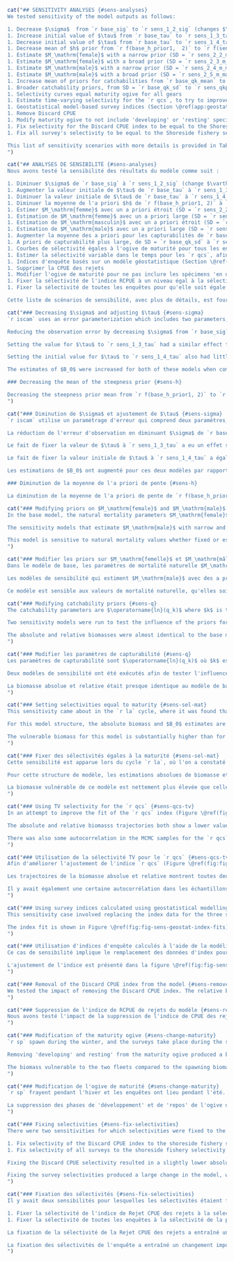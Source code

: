 ```r
cat("## SENSITIVITY ANALYSES {#sens-analyses}
We tested sensitivity of the model outputs as follows:

1. Decrease $\sigma$  from `r base_sig` to `r sens_1_2_sig` (changes $\vartheta^2$ and $\rho$) and estimate $\vartheta^2$
1. Increase initial value of $\tau$ from `r base_tau` to `r sens_1_3_tau` (changes $\vartheta^2$ and $\rho$) and estimate $\vartheta^2$
1. Decrease initial value of $\tau$ from `r base_tau` to `r sens_1_4_tau` (changes $\vartheta^2$ and $\rho$) and estimate $\vartheta^2$
1. Decrease mean of $h$ prior from `r f(base_h_prior1,  2)` to `r f(sens_1_5_h_prior1, 2)`
1. Estimate $M_\mathrm{female}$ with a narrow prior (SD = `r sens_2_2_m_female$p2`)
1. Estimate $M_\mathrm{female}$ with a broad prior (SD = `r sens_2_3_m_female$p2`)
1. Estimate $M_\mathrm{male}$ with a narrow prior (SD = `r sens_2_4_m_male$p2`)
1. Estimate $M_\mathrm{male}$ with a broad prior (SD = `r sens_2_5_m_male$p2`)
1. Increase mean of priors for catchabilities from `r base_qk_mean` to `r sens_qk_mean` ($q_k$ for all gears $k$)
1. Broader catchability priors, from SD = `r base_qk_sd` to `r sens_qkp_sd` ($q_k$ for all gears $k$)
1. Selectivity curves equal maturity ogive for all gears
1. Estimate time-varying selectivity for the `r qcs`, to try to improve the survey index fit
1. Geostatistical model-based survey indices (Section \@ref(app:geostat))
1. Remove Discard CPUE
1. Modify maturity ogive to not include 'developing' or 'resting' specimens
1. Fix selectivity for the Discard CPUE index to be equal to the Shoreside fishery selectivity
1. Fix all survey's selectivity to be equal to the Shoreside fishery selectivity

This list of sensitivity scenarios with more details is provided in Table \@ref(tab:sens-param-settings-table). Base model parameter settings are provided in Table \@ref(tab:param-settings-table). All sensitivity models were run using MCMC with a chain length of `r f(mcmc_chain_length)`, a sample frequency of `r f(mcmc_sample_freq)`, giving `r f(mcmc_num_samples)` samples, which were then burned in by `r f(mcmc_burn_in)` giving a total of `r f(mcmc_actual_samples)` samples retained for inference.
")
```

```r
cat("## ANALYSES DE SENSIBILITÉ {#sens-analyses}
Nous avons testé la sensibilité des résultats du modèle comme suit :

1. Diminuer $\sigma$ de `r base_sig` à `r sens_1_2_sig` (change $\vartheta^2$ et $\rho$) et estimer $\vartheta^2$.
1. Augmenter la valeur initiale de $\tau$ de `r base_tau` à `r sens_1_3_tau` (modifie $\vartheta^2$ et $\rho$) et estimer $\vartheta^2$.
1. Diminuer la valeur initiale de $\tau$ de `r base_tau` à `r sens_1_4_tau` (modifie $\vartheta^2$ et $\rho$) et estimer $\vartheta^2$.
1. Diminuer la moyenne de l'a priori $h$ de `r f(base_h_prior1, 2)` à `r f(sens_1_5_h_prior1, 2)`
1. Estimer $M_\mathrm{femme}$ avec un a priori étroit (SD = `r sens_2_2_m_female$p2`)
1. Estimation de $M_\mathrm{femme}$ avec un a priori large (SD = `r sens_2_3_m_female$p2`)
1. Estimation de $M_\mathrm{masculin}$ avec un a priori étroit (SD = `r sens_2_4_m_male$p2`)
1. Estimation de $M_\mathrm{male}$ avec un a priori large (SD = `r sens_2_5_m_male$p2`)
1. Augmenter la moyenne des a priori pour les capturabilités de `r base_qk_mean` à `r sens_qk_mean` ($q_k$ pour tous les engins $k$)
1. A priori de capturabilité plus large, de SD = `r base_qk_sd` à `r sens_qkp_sd` ($q_k$ pour tous les engins $k$)
1. Courbes de sélectivité égales à l'ogive de maturité pour tous les engins
1. Estimer la sélectivité variable dans le temps pour les `r qcs`, afin d'essayer d'améliorer l'ajustement de l'indice d'enquête
1. Indices d'enquête basés sur un modèle géostatistique (Section \@ref(app:geostat))
1. Supprimer la CPUE des rejets
1. Modifier l'ogive de maturité pour ne pas inclure les spécimens 'en développement' ou 'au repos'.
1. Fixer la sélectivité de l'indice RCPUE à un niveau égal à la sélectivité de la pêcherie côtière.
1. Fixer la sélectivité de toutes les enquêtes pour qu'elle soit égale à la sélectivité de la pêche côtière.

Cette liste de scénarios de sensibilité, avec plus de détails, est fournie dans le tableau \@ref(tab:sens-param-settings-table). Les paramètres du modèle de base sont indiqués dans le tableau \@ref(tab:param-settings-table). Tous les modèles de sensibilité ont été exécutés à l'aide de MCMC avec une longueur de chaîne de `r f(mcmc_chain_length)`, une fréquence d'échantillonnage de `r f(mcmc_sample_freq)`, donnant `r f(mcmc_num_samples)` échantillons, qui ont ensuite été brûlés par `r f(mcmc_burn_in)` donnant un total de `r f(mcmc_actual_samples)` échantillons retenus pour l'inférence.")
```

```r
cat("### Decreasing $\sigma$ and adjusting $\tau$ {#sens-sigma}
`r iscam` uses an error parameterization which includes two parameters, $\vartheta^2$ and $\rho$. They represent the total variance and the proportion of total variance associated with observation errors, respectively [@iscam]. Observation error SD ($\sigma$) and process error SD ($\tau$) cannot be estimated directly, instead there is a calculation done to translate those values to and from $\vartheta^2$ and $\rho$ (Appendix \@ref(app:model-desc), Eq. \@ref(eq:df17)). The values of $\sigma$ and $\tau$ were fixed in the base model [@grandin2017] at `r base_sig` and `r base_tau` respectively. By calculation, $\vartheta^2$ and $\rho$ were fixed at `r f(base_vartheta$init, 2)` and `r f(base_rho$init, 4)`.

Reducing the observation error by decreasing $\sigma$ from `r base_sig` to `r sens_1_2_sig` and estimating $\vartheta^2$ increased the value of $\vartheta^2$ from `r f(base_vartheta$init, 2)` to `r f(sens_1_2_vartheta$init, 2)` while approximately halving $\rho$ from `r f(base_rho$init, 3)` to `r f(sens_1_2_rho$init, 3)`. The median and 95% CI of the posterior for $\vartheta^2$ was `r sens_1_2_vartheta$est`. There was little effect on the absolute biomass trajectory (Figure \@ref(fig:fig-sens-variance)), but the estimate of $B_0$ was increased from `r f(as.numeric(base_sbo[1]) * 1000)`, to `r svals[[1]][[2]]$sbo[1]`,000 t (Figure \@ref(fig:fig-sens-variance)). The increase in the $B_0$ estimate caused a scaling downward of the relative biomass trajectory (Figure \@ref(fig:fig-sens-variance-rel)). There were no substantial changes to the index fits, age fits, or selectivities.

Setting the value for $\tau$ to `r sens_1_3_tau` had a similar effect to reducing the assumed index observation error and lowered the relative biomass trajectory. For this value of $\tau$, the values of $\vartheta^2$ and $\rho$ were `r f(sens_1_3_vartheta$init, 2)` and `r f(sens_1_3_rho$init, 3)` respectively (Appendix \@ref(app:model-desc), Eq. \@ref(eq:df17)).

Setting the initial value for $\tau$ to `r sens_1_4_tau` also had little effect on absolute biomass. For this value of $\tau$, the initial values of $\vartheta^2$ and $\rho$ were `r f(sens_1_4_vartheta$init, 2)` and `r f(sens_1_4_rho$init, 3)` respectively. The estimate for $\vartheta^2$ was `r sens_1_4_vartheta$est`.

The estimates of $B_0$ were increased for both of these models when compared to the base model, which resulted in scaling down of the relative biomass trajectory and putting the status in 2021/2022 to be estimated just below the LRP for the $\tau = 1.0$ model and just below the USR for the $\tau = 0.6$ model (Figure \@ref(fig:fig-sens-variance-rel)). The increase of $B_0$ was much greater, and had a much larger CI for the $\tau = 1.0$ model when compared to the $\tau = 0.6$ model.

### Decreasing the mean of the steepness prior {#sens-h}

Decreasing the steepness prior mean from `r f(base_h_prior1, 2)` to `r f(sens_1_5_h_prior1, 2)` and changing the prior SD from `r f(base_h_prior2, 2)` to `r f(sens_1_5_h_prior2, 2)` produced little change in both absolute biomass and $B_0$ (Figure \@ref(fig:fig-sens-variance)), despite having a different posterior (Figure \@ref(fig:sens-steepness-prior), compare to base model Figure \@ref(fig:fig-base-priors-posts)). The prior for $h$ is very influential on the posterior, but the value of $h$ does not have a large effect on the absolute or relative biomass (Figure \@ref(fig:fig-sens-variance-rel)).
")
```

```r
cat("### Diminution de $\sigma$ et ajustement de $\tau$ {#sens-sigma}
`r iscam` utilise un paramétrage d'erreur qui comprend deux paramètres, $\vartheta^2$ et $\rho$. Ils représentent respectivement la variance totale et la proportion de la variance totale associée aux erreurs d'observation [@iscam]. L'erreur d'observation SD ($\sigma$) et l'erreur de processus SD ($\tau$) ne peuvent pas être estimées directement, mais un calcul est effectué pour convertir ces valeurs en $\vartheta^2$ et $\rho$ (Annexe \@ref(app:model-desc), Eq. \@ref(eq:df17)). Les valeurs de $\sigma$ et $\tau$ ont été fixées dans le modèle de base [@grandin2017] à `r base_sig` et `r base_tau` respectivement. Par calcul, $\vartheta^2$ et $\rho$ ont été fixés à `r f(base_vartheta$init, 2)` et `r f(base_rho$init, 4)`.

La réduction de l'erreur d'observation en diminuant $\sigma$ de `r base_sig` à `r sens_1_2_sig` et l'estimation de $\vartheta^2$ ont augmenté la valeur de $\vartheta^2$ de `r f(base_vartheta$init, 2)` à `r f(sens_1_2_vartheta$init, 2)` tout en réduisant de moitié environ $\rho$ de `r f(base_rho$init, 3)` à `r f(sens_1_2_rho$init, 3)`. La médiane et l'IC à 95 % de la valeur postérieure pour $\vartheta^2$ étaient `r sens_1_2_vartheta$est`. Il y a eu peu d'effet sur la trajectoire de la biomasse absolue (figure \@ref(fig:fig-sens-variance)), mais l'estimation de $B_0$ a été augmentée de `r f(as.numeric(base_sbo[1]) * 1000)`, à `r svals[[1]][[2]]$sbo[1]`,000 t (figure \@ref(fig:fig-sens-variance)). L'augmentation de l'estimation $B_0$ a entraîné une réduction de l'échelle de la trajectoire de la biomasse relative (figure \@ref(fig:fig-sens-variance-rel)). Il n'y a pas eu de changements substantiels dans les ajustements de l'indice, les ajustements de l'âge ou les sélectivités.

Le fait de fixer la valeur de $\tau$ à `r sens_1_3_tau` a eu un effet similaire à la réduction de l'erreur d'observation supposée de l'indice et a abaissé la trajectoire de la biomasse relative. Pour cette valeur de $\tau$, les valeurs de $\vartheta^2$ et $\rho$ étaient respectivement `r f(sens_1_3_vartheta$init, 2)` et `r f(sens_1_3_rho$init, 3)` (Annexe \@ref(app:model-desc), Eq. \@ref(eq:df17)).

Le fait de fixer la valeur initiale de $\tau$ à `r sens_1_4_tau` a également eu peu d'effet sur la biomasse absolue. Pour cette valeur de $\tau$, les valeurs initiales de $\vartheta^2$ et $\rho$ étaient respectivement `r f(sens_1_4_vartheta$init, 2)` et `r f(sens_1_4_rho$init, 3)`. L'estimation de $\vartheta^2$ était `r sens_1_4_vartheta$est`.

Les estimations de $B_0$ ont augmenté pour ces deux modèles par rapport au modèle de base, ce qui a entraîné une réduction de la trajectoire de la biomasse relative et une estimation de l'état en 2021/2022 proche du PRL (figure \@ref(fig:fig-sens-variance-rel)). L'augmentation de $B_0$ était beaucoup plus importante et avait un IC plus grand pour le modèle $\tau = 1.0$ que pour le modèle $\tau = 0.6$ (`r sens_1_3_sbo$est` vs. `r sens_1_4_sbo$est`) en milliers de tonnes.

### Diminution de la moyenne de l'a priori de pente {#sens-h}

La diminution de la moyenne de l'a priori de pente de `r f(base_h_prior1, 2)` à `r f(sens_1_5_h_prior1, 2)` et la modification de l'a priori SD de `r f(base_h_prior2, 2)` à `r f(sens_1_5_h_prior2, 2)` ont produit peu de changement à la fois dans la biomasse absolue et $B_0$ (Figure \@ref(fig:fig-sens-variance)), malgré un a priori différent (Figure \@ref(fig:sens-steepness-prior), par rapport au modèle de base Figure \@ref(fig:fig-base-priors-posts)). L'a priori pour $h$ est très influent sur le postérieur, mais la valeur de $h$ n'a pas un grand effet sur la biomasse absolue ou relative (Figure \@ref(fig:fig-sens-variance-rel)).")
```

```r
cat("### Modifying priors on $M_\mathrm{female}$ and $M_\mathrm{male}$ {#sens-m}
In the base model, the natural mortality parameters $M_\mathrm{female}$ and $M_\mathrm{male}$ are fixed to `r f(exp(base_m_female$init), 2)` and `r f(exp(base_m_male$init), 2)` respectively. Four sensitivity models were run, to estimate each $M$ parameter with broad and narrow prior SDs. Figure \@ref(fig:fig-sens-m) shows the absolute biomass trajectories for these models. The relative spawning biomass trajectories are shown in Figure \@ref(fig:fig-sens-m-rel). Estimating $M_\mathrm{female}$ with narrow and broad priors produced estimates for $M_\mathrm{female}$ of `r sens_2_2_m_female$est` and `r sens_2_3_m_female$est` respectively. $M_\mathrm{male}$ remained fixed for those models, at `r f(exp(base_m_male$init), 2)`. Figure \@ref(fig:fig-sens-m) shows that the model is sensitive to the female natural mortality parameter, as both absolute biomass trajectories and $B_0$ estimates are inflated. The estimates are quite different from the fixed value of `r f(exp(base_m_female$init), 2)`, causing this scaling effect. If the female mortality is higher, the model must adjust the starting point ($B_0$) higher in order to fit all parameters including the indices with the drop in biomass in 2019 (Figure \@ref(fig:fig-base-index-fits)).

The sensitivity models that estimate $M_\mathrm{male}$ with narrow and broad priors produced estimates of `r sens_2_4_m_male$est` and `r sens_2_5_m_male$est` respectively. These estimates were also substantially different than the fixed values of the parameter (`r f(exp(base_m_male$init), 2)`). However, males only make up `r f((1 - as.numeric(total_prop_female)) * 100)`% of the spawning stock biomass and estimated male selectivity is generally farther to the right of maturity than females (Figure \@ref(fig:fig-base-mcmc-selex)). This implies that males removed from the stock will have lower overall impact to the stock biomass, since there are not as many older male fish in the stock to be caught, and the selectivity is higher on those fewer fish. The lack of older males can be seen in the length and age data (Figures \@ref(fig:fig-lengths) and \@ref(fig:fig-ages)).

This model is sensitive to natural mortality values whether fixed or estimated. The base model uses fixed values as used by several nearby jurisdictions [@goa2017; @goa2019; @bering2019; @goa2020; @goa2021].
")
```

```r
cat("### Modifier les priors sur $M_\mathrm{femelle}$ et $M_\mathrm{mâle}$ {#sens-m}
Dans le modèle de base, les paramètres de mortalité naturelle $M_\mathrm{femme}$ et $M_\mathrm{mâle}$ sont fixés à `r f(exp(base_m_female$init), 2)` et `r f(exp(base_m_male$init), 2)` respectivement. Quatre modèles de sensibilité ont été exécutés pour estimer chaque paramètre de $M$ avec des écarts types larges et étroits. La figure \@ref(fig:fig-sens-m) montre les trajectoires de biomasse absolue pour ces modèles. Les trajectoires relatives de la biomasse de frai sont présentées dans la figure \@ref(fig:fig-sens-m-rel). L'estimation de $M_\mathrm{femelle}$ avec des a priori étroits et larges a produit des estimations pour $M_\mathrm{femelle}$ de `r sens_2_2_m_female$est` et `r sens_2_3_m_female$est` respectivement. $M_\mathrm{mâle}$ est resté fixe pour ces modèles, à `r f(exp(base_m_male$init), 2)`. La figure \@ref(fig:fig-sens-m) montre que le modèle est sensible au paramètre de mortalité naturelle des femelles, car les trajectoires de biomasse absolue et les estimations de $B_0$ sont gonflées. Les estimations sont très différentes de la valeur fixe de `r f(exp(base_m_female$init), 2)`, ce qui provoque cet effet d'échelle. Si la mortalité des femelles est plus élevée, le modèle doit ajuster le point de départ ($B_0$) à la hausse afin d'ajuster tous les paramètres, y compris les indices, à la baisse de la biomasse en 2019 (figure \@ref(fig:fig-base-index-fits)).

Les modèles de sensibilité qui estiment $M_\mathrm{male}$ avec des a priori étroits et larges ont produit des estimations de `r sens_2_4_m_male$est` et `r sens_2_5_m_male$est` respectivement. Ces estimations sont également très différentes des valeurs fixes du paramètre (`r f(exp(base_m_male$init), 2)`). Cependant, les mâles ne représentent que `r f((1 - as.numeric(total_prop_female)) * 100)`% de la biomasse du stock reproducteur et la sélectivité estimée des mâles est généralement plus à droite de la maturité que celle des femelles (Figure \@ref(fig:fig-base-mcmc-selex)). Cela implique que les mâles retirés du stock auront un impact global plus faible sur la biomasse du stock, étant donné qu'il n'y a pas autant de poissons mâles plus âgés dans le stock à capturer, et que la sélectivité est plus élevée pour ces poissons moins nombreux. Le manque de mâles plus âgés est visible dans les données relatives à la longueur et à l'âge (figures \@ref(fig:fig-lengths) et \@ref(fig:fig-ages)).

Ce modèle est sensible aux valeurs de mortalité naturelle, qu'elles soient fixes ou estimées. Le modèle de base utilise les valeurs fixes utilisées par plusieurs juridictions voisines [@goa2017; @goa2019; @bering2019; @goa2020; @goa2021].")
```

```r
cat("### Modifying catchability priors {#sens-q}
The catchability parameters are $\operatorname{ln}(q_k)$ where $k$ is the gear, one for each trawl fleet and survey index (`r paste(base_model$dat$gear_names, collapse = ', ')`). These parameters have an associated normal prior with a log mean and SD set in the `r iscam` control files. In the base model those are `r paste0('$\operatorname{ln}(', f(base_qk_mean, 1), ')$')` and `r paste0('$', f(base_qk_sd, 1), '$')`, respectively.

Two sensitivity models were run to test the influence of the priors for $\operatorname{ln}(q_k)$. In the first, the means for all gears were increased from `r paste0('$\operatorname{ln}(', f(base_qk_mean, 1), ')$')` to `r paste0('$\operatorname{ln}(', f(sens_qk_mean, 1), ')$')`, and the SD remained at `r paste0('$', f(base_qk_sd, 1), '$')`. In the second, the prior was broadened by setting the SD for all the gears to `r paste0('$', f(base_qk_sd, 1), '$')`. The means for that model remained at `r paste0('$\operatorname{ln}(', f(base_qk_mean, 1), ')$')`.

The absolute and relative biomasses were almost identical to the base model for these models (Figures \@ref(fig:fig-sens-q-m) and \@ref(fig:fig-sens-q-rel)). The catchability estimates were also almost identical between these models and the base model (Figure \@ref(fig:fig-sens-q-q)).
")
```

```r
cat("### Modifier les paramètres de capturabilité {#sens-q}
Les paramètres de capturabilité sont $\operatorname{ln}(q_k)$ où $k$ est l'engin, un pour chaque flottille de chalutage et indice d'enquête (`r paste(base_model$dat$gear_names, collapse = ', ')`). Ces paramètres ont un a priori normal associé avec une moyenne logarithmique et un écart-type définis dans les fichiers de contrôle `r iscam`. Dans le modèle de base, ces paramètres sont respectivement `r paste0('$\operatorname{ln}(', f(base_qk_mean, 1), ')$')` et `r paste0('$', f(base_qk_sd, 1), '$')`.

Deux modèles de sensibilité ont été exécutés afin de tester l'influence des prières pour $\operatorname{ln}(q_k)$. Dans le premier, les moyennes pour tous les engins ont été augmentées de `r paste0('$\operatorname{ln}(', f(base_qk_mean, 1), ')$')` à `r paste0('$\operatorname{ln}(', f(sens_qk_mean, 1), ')$')`, et le SD est resté à `r paste0('$', f(base_qk_sd, 1), '$')`. Dans le second, l'a priori a été élargi en fixant l'écart-type pour tous les engrenages à `r paste0('$', f(base_qk_sd, 1), '$')`. Les moyennes pour ce modèle sont restées à `r paste0('$\operatorname{ln}(', f(base_qk_mean, 1), ')$')`.

La biomasse absolue et relative était presque identique au modèle de base pour ces modèles (figures \@ref(fig:fig-sens-q-m) et \@ref(fig:fig-sens-q-rel)). Les estimations de la capturabilité étaient également presque identiques entre ces modèles et le modèle de base (figure \@ref(fig:fig-sens-q-q)).
")
```

```r
cat("### Setting selectivities equal to maturity {#sens-sel-mat}
This sensitivity came about in the `r la` cycle, where it was found that the estimated selectivity curves were all to the right of the maturity ogive [Figure 17, @grandin2017]. This caused the value of $F_\mathrm{MSY}$ to be very large and essentially give the advice that an unlimited amount of catch could be taken without affecting the stock. We repeat it here, as the same situation has arisen with the current base model and to compare this model with the single sex model from the `r la`.

For this model structure, the absolute biomass and $B_0$ estimates are much larger than for the base model (Figure \@ref(fig:fig-sens-selex)). The median of the posterior for $B_0$ was estimated to be `r f(as.numeric(svals[[4]][[2]]$sbo[1]) * 1000)` t with a broad CI of `r svals[[4]][[2]]$sbo[2]` thousand t. For comparison, the base model had a $B_0$ estimate of `r f(as.numeric(base_sbo[1]) * 1000)` t with a CI of `r base_sbo[2]` thousand t. The absolute biomass trajectory is also high, so the relative biomass is higher than the base model (Figure \@ref(fig:fig-sens-selex-rel)). The index fits all reflect this, as they all show a one-way trip downwards (Figure \@ref(fig:fig-sens-selex-index-fits)).

The vulnerable biomass for this model is substantially higher than for the base model (Figure \@ref(fig:fig-sens-sel-eq-mat-vuln)), and exactly equal for the two fleets (one is overlapping the other and we cannnot see it in the figure). This is due to selectivity being exactly the same for both fleets, not because they are equal to the maturity. The ratio of the sum of the two fleets' vulnerable biomasses to the spawning biomass is `r f(sel_eq_mat_vuln_ratio, 2)`. For the base model, this ratio is `r f(base_model_vuln_ratio, 2)`. Moving the selectivity to the left increases the vulnerable biomass relative to the spawning biomass.
")
```

```r
cat("### Fixer des sélectivités égales à la maturité {#sens-sel-mat}
Cette sensibilité est apparue lors du cycle `r la`, où l'on a constaté que les courbes de sélectivité estimées étaient toutes à droite de l'ogive de maturité [Figure 17, @grandin2017]. De ce fait, la valeur de $F_\mathrm{MSY}$ était très élevée et donnait essentiellement à penser qu'un nombre illimité de captures pouvait être effectué sans affecter le stock. Nous le répétons ici, car la même situation s'est produite avec le modèle de base actuel et pour comparer ce modèle avec le modèle à sexe unique de la `r la`.

Pour cette structure de modèle, les estimations absolues de biomasse et de $B_0$ sont beaucoup plus importantes que pour le modèle de base (Figure \@ref(fig:fig-sens-selex)). La médiane de la valeur postérieure de $B_0$ a été estimée à `r f(as.numeric(svals[[4]][[2]]$sbo[1]) * 1000)` t avec un IC large de `r svals[[4]][[2]]$sbo[2]` mille t. À titre de comparaison, le modèle de base avait une estimation de $B_0$ de `r f(as.numeric(base_sbo[1]) * 1000)` t avec un IC de `r base_sbo[2]` mille t. La trajectoire de la biomasse absolue est également élevée, de sorte que la biomasse relative est supérieure à celle du modèle de base (Figure \@ref(fig:fig-sens-selex-rel)). Les ajustements de l'indice reflètent tous cela, puisqu'ils montrent tous un aller simple vers le bas (Figure \@ref(fig:fig-sens-selex-index-fits)).

La biomasse vulnérable de ce modèle est nettement plus élevée que celle du modèle de base (figure \@ref(fig:fig-sens-sel-eq-mat-vuln)), et exactement égale pour les deux flottes (l'une chevauche l'autre, ce qui n'est pas visible sur la figure). Cela est dû au fait que la sélectivité est exactement la même pour les deux flottes, et non pas au fait qu'elles sont égales à la maturité. Le rapport entre la somme des biomasses vulnérables des deux flottes et la biomasse de frai est `r f(sel_eq_mat_vuln_ratio, 2)`. Pour le modèle de base, ce rapport est `r f(base_model_vuln_ratio, 2)`. En déplaçant la sélectivité vers la gauche, on augmente la biomasse vulnérable par rapport à la biomasse reproductrice.
")
```

```r
cat("### Using TV selectivity for the `r qcs` {#sens-qcs-tv}
In an attempt to improve the fit of the `r qcs` index (Figure \@ref(fig:fig-base-index-fits)), we implemented time-varying selectivity in `r iscam` and ran the model with the `r qcs` having three blocks of selectivity, 2003--2010, 2011--2016, and 2017--2021. We tried many combinations of both number of selectivity blocks and range of each block and this particular combination fit the data the best.

The absolute and relative biomasss trajectories both show a lower value in 2022 than the base model (Figures \@ref(fig:fig-sens-selex) and \@ref(fig:fig-sens-selex-rel)). The index fit was better overall than for the base model, especially in the latter part of the series (Figure \@ref(fig:fig-sens-selex-index-fits)). The improved fit to the QCS index was the goal of this sensitivity run but came at the expense of poor estimates of selectivity. The selectivity estimates for the three-year blocks can be seen in Figure \@ref(fig:fig-sens-qcs-tv). The male selectivity for the early years (left panel) is far to the right, much further than the time-invariant selectivities in the base model (Figure \@ref(fig:fig-base-mcmc-selex)). The other two time periods have even more unreasonable estimates of selectivity, making this model unusable for any form of advice.

There was also some autocorrelation in the MCMC samples for the `r qcs` selectivity parameters in this model (Figure \@ref(fig:fig-sens-qcs-autocor-sel)) and the trace plots for those parameters are not adequate for valid inference (Figure \@ref(fig:fig-sens-qcs-trace-sel-tv)).
")
```

```r
cat("### Utilisation de la sélectivité TV pour le `r qcs` {#sens-qcs-tv}
Afin d'améliorer l'ajustement de l'indice `r qcs` (Figure \@ref(fig:fig-base-index-fits)), nous avons implémenté une sélectivité variable dans le temps dans `r iscam` et avons exécuté le modèle avec le `r qcs` ayant trois blocs de sélectivité, 2003--2010, 2011--2016, et 2017--2021. Nous avons essayé de nombreuses combinaisons du nombre de blocs de sélectivité et de l'étendue de chaque bloc, et c'est cette combinaison particulière qui s'est le mieux adaptée aux données.

Les trajectoires de la biomasse absolue et relative montrent toutes deux une valeur inférieure en 2022 à celle du modèle de base (figures \@ref(fig:fig-sens-selex) et \@ref(fig:fig-sens-selex-rel)). L'ajustement de l'indice était globalement meilleur que pour le modèle de base, en particulier dans la dernière partie de la série (figure \@ref(fig:fig-sens-selex-index-fits)). L'amélioration de l'ajustement de l'indice QCS était l'objectif de cette exécution du modèle, mais elle s'est faite aux dépens de mauvaises estimations de la sélectivité. Les estimations de la sélectivité pour les blocs de trois ans sont présentées dans la figure \@ref(fig:fig-sens-qcs-tv). La sélectivité masculine pour les premières années (panneau de gauche) est très à droite, bien plus loin que les sélectivités invariantes dans le temps du modèle de base (figure \@ref(fig:fig-base-mcmc-selex)). Les deux autres périodes présentent des estimations encore plus déraisonnables de la sélectivité, ce qui rend ce modèle inutilisable pour toute forme de conseil.

Il y avait également une certaine autocorrélation dans les échantillons MCMC pour les paramètres de sélectivité `r qcs` dans ce modèle (Figure \@ref(fig:fig-sens-qcs-autocor-sel)) et les tracés pour ces paramètres ne sont pas adéquats pour une inférence valide (Figure \@ref(fig:fig-sens-qcs-trace-sel-tv)).
")
```

```r
cat("### Using survey indices calculated using geostatistical modelling {#sens-geostat}
This sensitivity case involved replacing the index data for the three synoptic surveys: (`r qcs`, `r hss`, and `r wcvis`). These data are calculated using a standard design-based estimator in the base model. Here, they were replaced with geostatistical-based indices (Appendix \@ref(app:geostat)). Both absolute and relative biomass are similar to the base model, with a slightly higher estimate of $B_0$ and a slightly higher absolute biomass trajectory (Figures \@ref(fig:fig-sens-geostat) and \@ref(fig:fig-sens-geostat-rel)).

The index fit is shown in Figure \@ref(fig:fig-sens-geostat-index-fits). The fit to the geostatistical-based index is approximately visually equivalent to the fit to the index in the base model (Figure \@ref(fig:fig-base-index-fits)) but they are not shown on the same plot together due to the base indices being different.
")
```

```r
cat("### Utilisation d'indices d'enquête calculés à l'aide de la modélisation géostatistique {#sens-geostat}
Ce cas de sensibilité implique le remplacement des données d'index pour les trois enquêtes synoptiques (`r qcs`, `r hss`, et `r wcvis`). Ces données sont calculées à l'aide d'un estimateur standard dans le modèle de base. Ici, elles ont été remplacées par des indices basés sur la géostatistique (annexe \@ref(app:geostat)). La biomasse absolue et relative est similaire au modèle de base, avec une estimation légèrement plus élevée de $B_0$ et une trajectoire de biomasse absolue légèrement plus élevée (Figures \@ref(fig:fig-sens-geostat) et \@ref(fig:fig-sens-geostat-rel)).

L'ajustement de l'indice est présenté dans la figure \@ref(fig:fig-sens-geostat-index-fits). L'ajustement de l'indice basé sur la géostatistique est approximativement équivalent visuellement à l'ajustement de l'indice dans le modèle de base (Figure \@ref(fig:fig-base-index-fits)) mais ils ne sont pas montrés sur le même graphique ensemble en raison des indices de base qui sont différents.
")
```

```r
cat("### Removal of the Discard CPUE index from the model {#sens-remove-dcpue}
We tested the impact of removing the Discard CPUE index. The relative biomass trajectory remained similar, with only a slight increase in end year biomass and slightly lower overall relative biomass (Figure \@ref(fig:fig-sens-meeting-rel)). The fits for the survey indices showed only minor departures from the base model fits (Figure \@ref(fig:fig-sens-remove-dcpue-index-fits)).
")
```

```r
cat("### Suppression de l'indice de RCPUE de rejets du modèle {#sens-remove-dcpue}
Nous avons testé l'impact de la suppression de l'indice de CPUE des rejets. La trajectoire de la biomasse relative est restée similaire, avec seulement une légère augmentation de la biomasse de fin d'année et une biomasse relative globale légèrement inférieure (Figure \@ref(fig:fig-sens-meeting-rel)). Les ajustements pour les indices de l'enquête n'ont montré que des écarts mineurs par rapport aux ajustements du modèle de base (Figure \@ref(fig:fig-sens-remove-dcpue-index-fits)).
")
```

```r
cat("### Modification of the maturity ogive {#sens-change-maturity}
`r sp` spawn during the winter, and the surveys take place during the summer. Many of the maturities recorded in the summer are therfore in the 'resting' phase which can be difficult to distinguish from immature. There is also some ambiguity in the classification of 'developing' fish (codes 2 and 3 in the DFO maturity codes for flatfish).

Removing 'developing' and resting' from the maturity ogive produced a better-fitting ogive (Figure \@ref(fig:fig-mat)) and resulted in slightly lower overall $B_0$ estimate and absolute biomass compared to the base model, which resulted in a similar relative biomass (Figures \@ref(fig:fig-sens-meeting) and \@ref(fig:fig-sens-meeting-rel)). This maturity should be considered for the base model in the next assessment. Since it made no qualitative difference on the results, and because it was worked up following the initial review meeting, we did not include it in the base model for this assessment.

The biomass vulnerable to the two fleets compared to the spawning biomass is shown in Figure \@ref(fig:fig-sens-meeting-vuln). The vulnerable biomass is lower for each fleet than the spawning biomass, as it should be when only the mature portion of the stock is available to catch.
")
```

```r
cat("### Modification de l'ogive de maturité {#sens-change-maturity}
`r sp` frayent pendant l'hiver et les enquêtes ont lieu pendant l'été. De nombreuses maturités enregistrées en été sont donc en phase de 'repos', ce qui peut être difficile à distinguer de l'immaturité. Il existe également une certaine ambiguïté dans la classification des poissons 'en développement' (codes 2 et 3 dans les codes de maturité du MPO pour les poissons plats).

La suppression des phases de 'développement' et de 'repos' de l'ogive de maturité a produit une ogive mieux ajustée (figure \@ref(fig:fig-mat)) et a entraîné une biomasse absolue de l'année finale légèrement inférieure à celle du modèle de base, mais la même biomasse relative (figures \@ref(fig:fig-sens-meeting) et \@ref(fig:fig-sens-meeting-rel)). Cette maturité devrait être prise en compte dans le modèle de base de la prochaine évaluation. Étant donné qu'elle n'a pas eu d'incidence qualitative sur les résultats et qu'elle a été élaborée à la suite de la réunion d'examen initiale, nous ne l'avons pas incluse dans le modèle de base pour la présente évaluation.
")
```

```r
cat("### Fixing selectivities {#sens-fix-selectivities}
There were two sensitivities for which selectivities were fixed to the estimated value of the shoreside fishery in the base model:

1. Fix selectivity of the Discard CPUE index to the shoreside fishery selectivity
1. Fix selectivity of all surveys to the shoreside fishery selectivity

Fixing the Discard CPUE selectivity resulted in a slightly lower absolute and relative biomass for the final year compared to the base model. There were no substantial index fit differences.

Fixing the survey selectivities produced a large change in the model, with a much higher $B_0$ estimate (Figure \@ref(fig:fig-sens-meeting)) resulting in a large scaling down in relative biomass (Figure \@ref(fig:fig-sens-meeting-rel)). There was also a pronounced upward swing in biomass at the end of the time series implying sudden exponential growth of the stock, which is an unrealistic outcome. The index fits were slightly different with this model, with a pronounced lower estimate for the `r qcsss` in 2010.
")
```

```r
cat("### Fixation des sélectivités {#sens-fix-selectivities}
Il y avait deux sensibilités pour lesquelles les sélectivités étaient fixées à la valeur estimée de la pêche côtière dans le modèle de base :

1. Fixer la sélectivité de l'indice de Rejet CPUE des rejets à la sélectivité de la pêche à terre
1. Fixer la sélectivité de toutes les enquêtes à la sélectivité de la pêche côtière

La fixation de la sélectivité de la Rejet CPUE des rejets a entraîné une biomasse absolue et relative légèrement inférieure pour la dernière année par rapport au modèle de base. Il n'y a pas eu de différences substantielles dans l'ajustement de l'indice.

La fixation des sélectivités de l'enquête a entraîné un changement important dans le modèle, avec une estimation $B_0$ beaucoup plus élevée (Figure \@ref(fig:fig-sens-meeting)) entraînant une forte réduction de la biomasse relative (Figure \@ref(fig:fig-sens-meeting-rel)). On a également observé une forte augmentation de la biomasse à la fin de la série chronologique, ce qui implique une croissance exponentielle soudaine du stock, ce qui n'est pas réaliste. Les ajustements de l'indice étaient légèrement différents avec ce modèle, avec une estimation inférieure prononcée pour le `r qcsss` en 2010.
")
```
